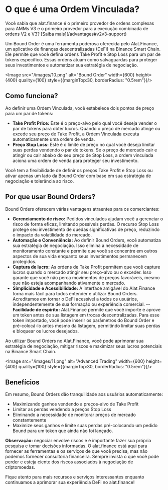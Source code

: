 
# O que é uma Ordem Vinculada?

<Callout>
Você sabia que alat.finance é o primeiro provedor de ordens complexas para AMMs V3 e o primeiro provedor para a execução combinada de ordens V2 e V3? [Saiba mais](/advantages#v2v3-support)
</Callout>

Um Bound Order é uma ferramenta poderosa oferecida pelo Alat.Finance, um aplicativo de finanças descentralizadas (DeFi) na Binance Smart Chain. Ele permite que você defina ordens Take Profit e Stop Loss para um par de tokens específico. Essas ordens atuam como salvaguardas para proteger seus investimentos e automatizar sua estratégia de negociação.

<Image src="/images/10.png" alt="Bound Order" width={600} height={400} quality={100} style={{marginTop:30, borderRadius: "0.5rem"}}/>

## Como funciona?

Ao definir uma Ordem Vinculada, você estabelece dois pontos de preço para um par de tokens:

- **Take Profit Price:** Este é o preço-alvo pelo qual você deseja vender o par de tokens para obter lucros. Quando o preço de mercado atinge ou excede seu preço de Take Profit, a Ordem Vinculada executa automaticamente uma ordem de venda.
- **Preço Stop Loss:** Este é o limite de preço no qual você deseja limitar suas perdas vendendo o par de tokens. Se o preço de mercado cair e atingir ou cair abaixo do seu preço de Stop Loss, a ordem vinculada aciona uma ordem de venda para proteger seu investimento.

Você tem a flexibilidade de definir os preços Take Profit e Stop Loss ou ativar apenas um lado da Bound Order com base em sua estratégia de negociação e tolerância ao risco.

## Por que usar Bound Orders?

Bound Orders oferecem várias vantagens atraentes para os comerciantes:

- **Gerenciamento de risco:** Pedidos vinculados ajudam você a gerenciar o risco de forma eficaz, limitando possíveis perdas. O recurso Stop Loss protege seu investimento de quedas significativas de preço, reduzindo o impacto da volatilidade do mercado.
- **Automação e Conveniência:** Ao definir Bound Orders, você automatiza sua estratégia de negociação. Isso elimina a necessidade de monitoramento constante e permite que você se concentre em outros aspectos de sua vida enquanto seus investimentos permanecem protegidos.
- **Captura de lucro:** As ordens de Take Profit permitem que você capture lucros quando o mercado atingir seu preço-alvo ou o exceder. Isso garante que você não perca movimentos de preços favoráveis, mesmo que não esteja acompanhando ativamente o mercado.
- **Simplicidade e Acessibilidade:** A interface amigável do Alat.Finance torna mais fácil para todos entender e utilizar Bound Orders. Acreditamos em tornar o DeFi acessível a todos os usuários, independentemente de sua formação ou experiência comercial.
-- **Facilidade de espírito:** Alat.Finance permite que você importe e aprove um token antes de sua listagem em trocas descentralizadas. Para esse token importado, você pode inserir os parâmetros do Bound Order e pré-colocá-lo antes mesmo da listagem, permitindo limitar suas perdas e bloquear os lucros desejados.

Ao utilizar Bound Orders no Alat.Finance, você pode aprimorar sua estratégia de negociação, mitigar riscos e maximizar seus lucros potenciais na Binance Smart Chain.

<Image src="/images/11.png" alt="Advanced Trading" width={600} height={400} quality={100} style={{marginTop:30, borderRadius: "0.5rem"}}/>


## Benefícios

Em resumo, Bound Orders dão tranquilidade aos usuários automaticamente:

- Maximizando ganhos vendendo a preços-alvo de Take Profit
- Limitar as perdas vendendo a preços Stop Loss
- Eliminando a necessidade de monitorar preços de mercado constantemente
- Maximize seus ganhos e limite suas perdas pré-colocando um pedido Bound para um token que ainda não foi lançado.


**Observação:** negociar envolve riscos e é importante fazer sua própria pesquisa e tomar decisões informadas. O alat.finance está aqui para fornecer as ferramentas e os serviços de que você precisa, mas não podemos fornecer consultoria financeira. Sempre invista o que você pode perder e esteja ciente dos riscos associados à negociação de criptomoedas.

Fique atento para mais recursos e serviços interessantes enquanto continuamos a aprimorar sua experiência DeFi no alat.finance!